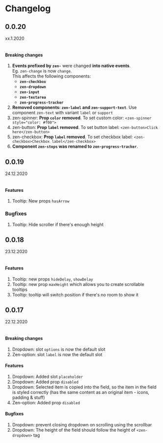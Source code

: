 <Meta title="Changelog" />

# Changelog

## 0.0.20

xx.1.2020<br/><br/>

#### Breaking changes

1. **Events prefixed by `zen-`** were changed **into native events**.<br/>Eg. `zen-change` is now `change`.<br/>This affects the following components:
   - **`zen-checkbox`**
   - **`zen-dropdown`**
   - **`zen-input`**
   - **`zen-textarea`**
   - **`zen-progress-tracker`**
1. **Removed components: `zen-label` and `zen-support-text`**. Use component `zen-text` with variant `label` or `support`
1. zen-spinner: **Prop `color` removed**. To set custom color: `<zen-spinner style="color: #f00">`
1. zen-button: **Prop `label` removed**. To set button label: `<zen-button>Click here</zen-button>`
1. zen-checkbox: **Prop `label` removed**. To set checkbox label: `<zen-checkbox>Checkbox label</zen-checkbox>`
1. **Component `zen-steps` was renamed to `zen-progress-tracker`**.

## 0.0.19

24.12.2020<br/><br/>

#### Features

1. Tooltip: New props `hasArrow`

### Bugfixes

1. Tooltip: Hide scroller if there's enough height

## 0.0.18

23.12.2020<br/><br/>

#### Features

1. Tooltip: new props `hideDelay`, `showDelay`
1. Tooltip: new prop `maxHeight` which allows you to create scrollable tooltips
1. Tooltip: tooltip will switch position if there's no room to show it

## 0.0.17

22.12.2020<br/><br/>

#### Breaking changes

1. Dropdown: slot `options` is now the default slot
1. Zen-option: slot `label` is now the default slot

#### Features

1. Dropdown: Added slot `placeholder`
1. Dropdown: Added prop `disabled`
1. Dropdown: Selected item is copied into the field, so the item in the field is styled correctly (has the same content as an original item - icons, padding & stuff)
1. Zen-option: Added prop `disabled`

#### Bugfixes

1. Dropdown: prevent closing dropdown on scrolling using the scrollbar
1. Dropdown: The height of the field should follow the height of `<zen-dropdown>` tag
